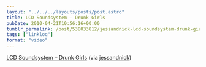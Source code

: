 ```yaml
---
layout: "../../../layouts/posts/post.astro"
title: LCD Soundsystem – Drunk Girls
pubDate: 2010-04-21T10:56:16+00:00
tumblr_permalink: /post/538033812/jessandnick-lcd-soundsystem-drunk-girls-hd
tags: ["linklog"]
format: "video"
---
```



<YouTube id="https://www.youtube.com/watch?v=h0fw6WbzU7E" />

[LCD Soundsystem &#8211; Drunk Girls][2] (via [jessandnick][1])

[1]: http://tumblr.nickandjess.co.uk/post/537981599/lcd-soundsystem-drunk-girls-hd-via
[2]: https://www.youtube.com/watch?v=h0fw6WbzU7E
